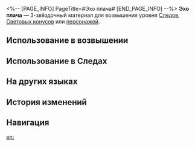 <%-- [PAGE_INFO]
PageTitle=#Эхо плача#
[END_PAGE_INFO] --%>
{{Предмет Инфобокс
|id          = 115012
|Изображение = Предмет Эхо плача.png
|Тип         = Материал Следов
|Тип2        = Материал возвышения персонажа
|Инвентарь   = Материалы улучшения
|Редкость    = 3
|Эффект      = 
|Описание    = Фрагмент тела создания чёрного течения. Обычный материал для усиления.
|Источник1   = [[Создания чёрного течения на уровне Равновесия 2 или выше]]
|Источник2   = [[Универсальная машина для синтеза: Синтез материалов]]
|Источник3   = [[Противники в Расходящейся вселенной]]
|Источник4   = [[Противники в Виртуальной вселенной]]
|Источник5   = [[Универсальная машина для синтеза: Обмен материалов]]
}}
{{Описание|Странная голова издаёт рёв, сломанные клинки ещё способны резать всё на своём пути, а источник бедствия скрыт тенями облака смерти.<br /><br />''«Почему ты скорбишь у могилы в одиночестве?»''}}
'''Эхо плача''' — 3-звёздочный материал для возвышения уровня [[Следы|Следов]], [[Световые конусы|Световых конусов]] или [[Персонажи|персонажей]].

==Использование в возвышении==
{{Использование в возвышении}}

==Использование в Следах==
{{Использование в следах}}

==На других языках==
{{На других языках
|en   = Echoing Wail
|zhs  = 悲鸣由远及近
|zht  = 悲鳴由遠及近
|ja   = 遠くから近づく悲鳴
|ko   = 점점 가까워지는 비명
|es   = Gemido resonante
|fr   = Gémissement retentissant
|ru   = Эхо плача
|th   = Echoing Wail
|vi   = Tiếng Khóc Vang Vọng
|de   = Wehklagen aus der Ferne
|id   = Echoing Wail
|pt   = Ecos Lamuriosos
}}

==История изменений==
{{История изменений|3.5}}

==Навигация==
{{Материалы улучшения Навбокс}}

[[en:]]